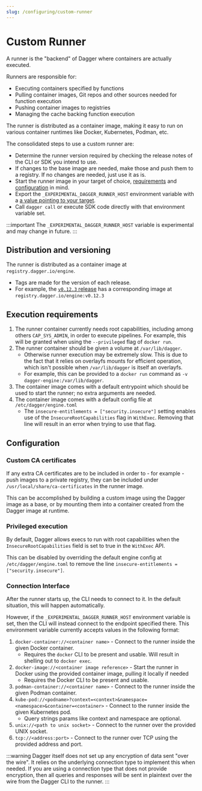 ```yaml
---
slug: /configuring/custom-runner
---
```


# Custom Runner

A runner is the "backend" of Dagger where containers are actually executed.

Runners are responsible for:

- Executing containers specified by functions
- Pulling container images, Git repos and other sources needed for function execution
- Pushing container images to registries
- Managing the cache backing function execution

The runner is distributed as a container image, making it easy to run on various container runtimes like Docker, Kubernetes, Podman, etc.

The consolidated steps to use a custom runner are:

- Determine the runner version required by checking the release notes of the CLI or SDK you intend to use.
- If changes to the base image are needed, make those and push them to a registry. If no changes are needed, just use it as is.
- Start the runner image in your target of choice, [requirements](#execution-requirements) and [configuration](#configuration) in mind.
- Export the `_EXPERIMENTAL_DAGGER_RUNNER_HOST` environment variable with a [a value pointing to your target](#connection-interface).
- Call `dagger call` or execute SDK code directly with that environment variable set.

:::important
The `_EXPERIMENTAL_DAGGER_RUNNER_HOST` variable is experimental and may change in future.
:::

## Distribution and versioning

The runner is distributed as a container image at `registry.dagger.io/engine`.

- Tags are made for the version of each release.
- For example, the [`v0.12.3` release](https://github.com/dagger/dagger/releases/tag/v0.12.3) has a corresponding image at `registry.dagger.io/engine:v0.12.3`

## Execution requirements

1. The runner container currently needs root capabilities, including among others `CAP_SYS_ADMIN`, in order to execute pipelines. For example, this will be granted when using the `--privileged` flag of `docker run`.
1. The runner container should be given a volume at `/var/lib/dagger`.
    - Otherwise runner execution may be extremely slow. This is due to the fact that it relies on overlayfs mounts for efficient operation, which isn't possible when `/var/lib/dagger` is itself an overlayfs.
    - For example, this can be provided to a `docker run` command as `-v dagger-engine:/var/lib/dagger`.
1. The container image comes with a default entrypoint which should be used to start the runner; no extra arguments are needed.
1. The container image comes with a default config file at `/etc/dagger/engine.toml`
    - The `insecure-entitlements = ["security.insecure"]` setting enables use of the `InsecureRootCapabilities` flag in `WithExec`. Removing that line will result in an error when trying to use that flag.

## Configuration

### Custom CA certificates

If any extra CA certificates are to be included in order to - for example - push images to a private registry, they can be included under `/usr/local/share/ca-certificates` in the runner image.

This can be accomplished by building a custom image using the Dagger image as a base, or by mounting them into a container created from the Dagger image at runtime.

### Privileged execution

By default, Dagger allows execs to run with root capabilities when the `InsecureRootCapabilities` field is set to true in the `WithExec` API.

This can be disabled by overriding the default engine config at `/etc/dagger/engine.toml` to remove the line `insecure-entitlements = ["security.insecure"]`.

### Connection Interface

After the runner starts up, the CLI needs to connect to it. In the default situation, this will happen automatically.

However, if the `_EXPERIMENTAL_DAGGER_RUNNER_HOST` environment variable is set, then the CLI will instead connect to the endpoint specified there. This environment variable currently accepts values in the following format:

1. `docker-container://<container name>` - Connect to the runner inside the given Docker container.
    - Requires the `docker` CLI to be present and usable. Will result in shelling out to `docker exec`.
1. `docker-image://<container image reference>` - Start the runner in Docker using the provided container image, pulling it locally if needed
    - Requires the Docker CLI to be present and usable.
1. `podman-container://<container name>` - Connect to the runner inside the given Podman container.
1. `kube-pod://<podname>?context=<context>&namespace=<namespace>&container=<container>` - Connect to the runner inside the given Kubernetes pod.
    - Query strings params like context and namespace are optional.
1. `unix://<path to unix socket>` - Connect to the runner over the provided UNIX socket.
1. `tcp://<address:port>` - Connect to the runner over TCP using the provided address and port.

:::warning
Dagger itself does not set up any encryption of data sent "over the wire". It relies on the underlying connection type to implement this when needed. If you are using a connection type that does not provide encryption, then all queries and responses will be sent in plaintext over the wire from the Dagger CLI to the runner.
:::
